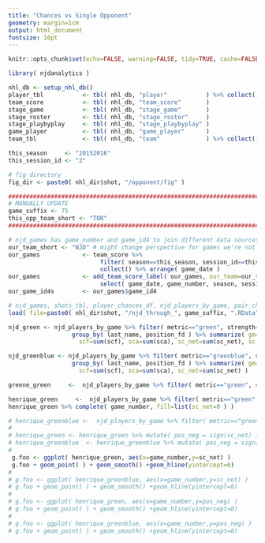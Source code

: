 ```yaml
---
title: "Chances vs Single Opponent"
geometry: margin=1cm
output: html_document
fontsize: 10pt
---
```


```r

knitr::opts_chunk$set(echo=FALSE, warning=FALSE, tidy=TRUE, cache=FALSE, OutDec = ",")
```

```r
library( njdanalytics )

nhl_db <- setup_nhl_db()
player_tbl           <- tbl( nhl_db, "player"           ) %>% collect()
team_score           <- tbl( nhl_db, "team_score"       )
stage_game           <- tbl( nhl_db, "stage_game"       )
stage_roster         <- tbl( nhl_db, "stage_roster"     )
stage_playbyplay     <- tbl( nhl_db, "stage_playbyplay" )
game_player          <- tbl( nhl_db, "game_player"      )
team_tbl             <- tbl( nhl_db, "team"             ) %>% collect()

this_season     <- "20152016"
this_session_id <- "2"

# fig directory
fig_dir <- paste0( nhl_dir$shot, "/opponent/fig" )

#########################################################################
# MANUALLY UPDATE
game_suffix <- 75
this_opp_team_short <- "TOR"
#########################################################################

# njd_games has game_number and game_id4 to join different data sources
our_team_short <- "NJD" # might change perspective for games we're not in?
our_games            <- team_score %>% 
                          filter( season==this_season, session_id==this_session_id, team_short==our_team_short) %>%
                          collect() %>% arrange( game_date )
our_games            <- add_team_score_label( our_games, our_team=our_team_short ) %>%
                          select( game_date, game_number, season, session_id, game_id4, ha, opp_team_short, game_label )
our_game_id4s        <- our_games$game_id4

# njd_games, shots_tbl, player_chances_df, njd_players_by_game, pair_chances_df
load( file=paste0( nhl_dir$shot, "/njd_through_", game_suffix, ".RData" ))

njd_green <- njd_players_by_game %>% filter( metric=="green", strength=="ev5on5", team_short=="NJD", game_number > 20 ) %>% 
                  group_by( last_name, position_fd ) %>% summarize( gm=n(), toi=sum(toi), toi_gm=toi/gm, 
                    scf=sum(scf), sca=sum(sca), sc_net=sum(sc_net), sc_net_60=sc_net/toi )

njd_greenblue <- njd_players_by_game %>% filter( metric=="greenblue", strength=="ev5on5", team_short=="NJD", game_number  ) %>% 
                  group_by( last_name, position_fd ) %>% summarize( gm=n(), toi=sum(toi), toi_gm=toi/gm, 
                    scf=sum(scf), sca=sum(sca), sc_net=sum(sc_net) )

greene_green     <-  njd_players_by_game %>% filter( metric=="green", strength=="ev5on5", team_short=="NJD", last_name=="GREENE" )

henrique_green     <-  njd_players_by_game %>% filter( metric=="green", strength=="ev5on5", team_short=="NJD", last_name=="HENRIQUE" )
henrique_green %>% complete( game_number, fill=list(sc_net=0 ) )

# henrique_greenblue <-  njd_players_by_game %>% filter( metric=="greenblue", strength=="ev5on5", team_short=="NJD", last_name=="HENRIQUE" )
# 
# henrique_green <- henrique_green %>% mutate( pos_neg = sign(sc_net) )
# henrique_greenblue  <- henrique_greenblue %>% mutate( pos_neg = sign(sc_net) )
# 
 g.foo <- ggplot( henrique_green, aes(x=game_number,y=sc_net) )
 g.foo + geom_point( ) + geom_smooth() +geom_hline(yintercept=0)
# 
# g.foo <- ggplot( henrique_greenblue, aes(x=game_number,y=sc_net) )
# g.foo + geom_point( ) + geom_smooth() +geom_hline(yintercept=0)
# 
# g.foo <- ggplot( henrique_green, aes(x=game_number,y=pos_neg) )
# g.foo + geom_point( ) + geom_smooth() +geom_hline(yintercept=0)
# 
# g.foo <- ggplot( henrique_greenblue, aes(x=game_number,y=pos_neg) )
# g.foo + geom_point( ) + geom_smooth() +geom_hline(yintercept=0)

```
